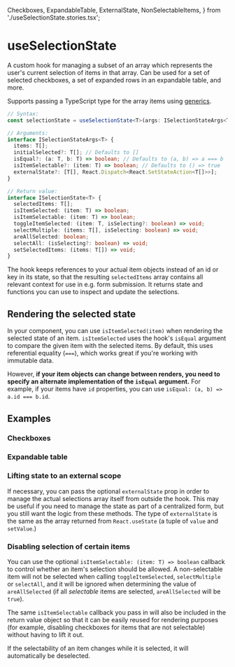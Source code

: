   Checkboxes,
  ExpandableTable,
  ExternalState,
  NonSelectableItems,
} from './useSelectionState.stories.tsx';

<Meta title="Hooks/useSelectionState" component={useSelectionState} />

# useSelectionState

A custom hook for managing a subset of an array which represents the user's current selection of items in that array.
Can be used for a set of selected checkboxes, a set of expanded rows in an expandable table, and more.

Supports passing a TypeScript type for the array items using [generics](https://www.typescriptlang.org/docs/handbook/generics.html).

<!-- Not sure if there is a way to pull in this signature from the source automatically, that'd be better -->

```ts
// Syntax:
const selectionState = useSelectionState<T>(args: ISelectionStateArgs<T>);

// Arguments:
interface ISelectionStateArgs<T> {
  items: T[];
  initialSelected?: T[]; // Defaults to []
  isEqual?: (a: T, b: T) => boolean; // Defaults to (a, b) => a === b
  isItemSelectable?: (item: T) => boolean; // Defaults to () => true
  externalState?: [T[], React.Dispatch<React.SetStateAction<T[]>>];
}

// Return value:
interface ISelectionState<T> {
  selectedItems: T[];
  isItemSelected: (item: T) => boolean;
  isItemSelectable: (item: T) => boolean;
  toggleItemSelected: (item: T, isSelecting?: boolean) => void;
  selectMultiple: (items: T[], isSelecting: boolean) => void;
  areAllSelected: boolean;
  selectAll: (isSelecting?: boolean) => void;
  setSelectedItems: (items: T[]) => void;
}
```

The hook keeps references to your actual item objects instead of an id or key in its state, so that the
resulting `selectedItems` array contains all relevant context for use in e.g. form submission.
It returns state and functions you can use to inspect and update the selections.

## Rendering the selected state

In your component, you can use `isItemSelected(item)` when rendering the selected state of an item.
`isItemSelected` uses the hook's `isEqual` argument to compare the given item with the selected items.
By default, this uses referential equality (`===`), which works great if you're working with immutable data.

However, **if your item objects can change between renders, you need to specify an alternate implementation of the `isEqual` argument.**
For example, if your items have `id` properties, you can use `isEqual: (a, b) => a.id === b.id`.

## Examples

### Checkboxes

<Canvas>
  <Story story={Checkboxes} />
</Canvas>

### Expandable table

<Canvas>
  <Story story={ExpandableTable} />
</Canvas>

### Lifting state to an external scope

If necessary, you can pass the optional `externalState` prop in order to manage the actual selections array itself from outside the hook.
This may be useful if you need to manage the state as part of a centralized form, but you still want the logic from these methods.
The type of `externalState` is the same as the array returned from `React.useState` (a tuple of `value` and `setValue`.)

<Canvas>
  <Story story={ExternalState} />
</Canvas>

### Disabling selection of certain items

You can use the optional `isItemSelectable: (item: T) => boolean` callback to control whether an item's selection should be allowed.
A non-selectable item will not be selected when calling `toggleItemSelected`, `selectMultiple` or `selectAll`,
and it will be ignored when determining the value of `areAllSelected` (if all _selectable_ items are selected, `areAllSelected` will be `true`).

The same `isItemSelectable` callback you pass in will also be included in the return value object so that it can be easily reused
for rendering purposes (for example, disabling checkboxes for items that are not selectable) without having to lift it out.

If the selectability of an item changes while it is selected, it will automatically be deselected.

<Canvas>
  <Story story={NonSelectableItems} />
</Canvas>

<GithubLink path="src/hooks/useSelectionState/useSelectionState.ts" />
